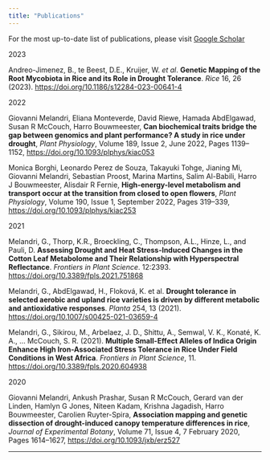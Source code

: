 ```yaml
---
title: "Publications"
---
```


::: h5
For the most up-to-date list of publications, please visit [Google Scholar](https://scholar.google.com/citations?user=8zWCTkUAAAAJ&hl=en)
:::

::: pub-list
::: {.h2 .yr}
2023
:::

::: pub
Andreo-Jimenez, B., te Beest, D.E., Kruijer, W. *et al*. **Genetic Mapping of the Root Mycobiota in Rice and its Role in Drought Tolerance**. *Rice* 16, 26 (2023). <https://doi.org/10.1186/s12284-023-00641-4>
:::

::: {.h2 .yr}
2022
:::

::: pub
Giovanni Melandri, Eliana Monteverde, David Riewe, Hamada AbdElgawad, Susan R McCouch, Harro Bouwmeester, **Can biochemical traits bridge the gap between genomics and plant performance? A study in rice under drought**, *Plant Physiology*, Volume 189, Issue 2, June 2022, Pages 1139--1152, <https://doi.org/10.1093/plphys/kiac053>
:::

::: pub
Monica Borghi, Leonardo Perez de Souza, Takayuki Tohge, Jianing Mi, Giovanni Melandri, Sebastian Proost, Marina Martins, Salim Al-Babili, Harro J Bouwmeester, Alisdair R Fernie, **High-energy-level metabolism and transport occur at the transition from closed to open flowers**, *Plant Physiology*, Volume 190, Issue 1, September 2022, Pages 319--339, <https://doi.org/10.1093/plphys/kiac253>
:::

::: {.h2 .yr}
2021
:::

::: pub
Melandri, G., Thorp, K.R., Broeckling, C., Thompson, A.L., Hinze, L., and Pauli, D. **Assessing Drought and Heat Stress-Induced Changes in the Cotton Leaf Metabolome and Their Relationship with Hyperspectral Reflectance**. *Frontiers in Plant Science*. 12:2393. <https://doi.org/10.3389/fpls.2021.751868>
:::

::: pub
Melandri, G., AbdElgawad, H., Floková, K. et al. **Drought tolerance in selected aerobic and upland rice varieties is driven by different metabolic and antioxidative responses**. *Planta* 254, 13 (2021). <https://doi.org/10.1007/s00425-021-03659-4>
:::

::: pub
Melandri, G., Sikirou, M., Arbelaez, J. D., Shittu, A., Semwal, V. K., Konaté, K. A., … McCouch, S. R. (2021). **Multiple Small-Effect Alleles of Indica Origin Enhance High Iron-Associated Stress Tolerance in Rice Under Field Conditions in West Africa**. *Frontiers in Plant Science*, 11. <https://doi.org/10.3389/fpls.2020.604938>
:::

::: {.h2 .yr}
2020
:::

::: pub
Giovanni Melandri, Ankush Prashar, Susan R McCouch, Gerard van der Linden, Hamlyn G Jones, Niteen Kadam, Krishna Jagadish, Harro Bouwmeester, Carolien Ruyter-Spira, **Association mapping and genetic dissection of drought-induced canopy temperature differences in rice**, *Journal of Experimental Botany*, Volume 71, Issue 4, 7 February 2020, Pages 1614–1627, <https://doi.org/10.1093/jxb/erz527>
:::


:::

------------------------------------------------------------------------
